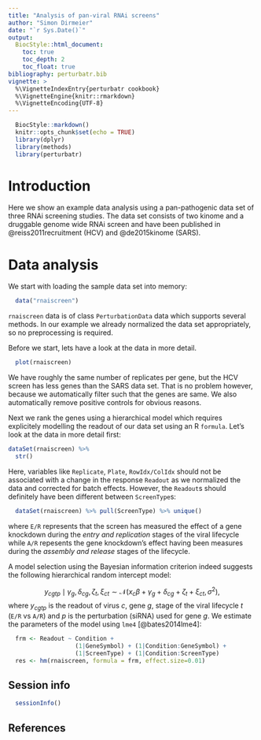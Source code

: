```yaml
---
title: "Analysis of pan-viral RNAi screens"
author: "Simon Dirmeier"
date: "`r Sys.Date()`"
output:
  BiocStyle::html_document:
    toc: true
    toc_depth: 2
    toc_float: true
bibliography: perturbatr.bib
vignette: >
  %\VignetteIndexEntry{perturbatr cookbook}
  %\VignetteEngine{knitr::rmarkdown}
  %\VignetteEncoding{UTF-8}
---
```


```r
  BiocStyle::markdown()
  knitr::opts_chunk$set(echo = TRUE)
  library(dplyr)
  library(methods)
  library(perturbatr)
```

# Introduction

Here we show an example data analysis using a pan-pathogenic data set of three RNAi screening studies.
The data set consists of two kinome and a druggable genome wide RNAi screen and have been 
published in @reiss2011recruitment (HCV) and @de2015kinome (SARS).

# Data analysis

We start with loading the sample data set into memory:

```r
  data("rnaiscreen")
```

`rnaiscreen` data is of class `PerturbationData` data which supports several methods.
In our example we already normalized the data set appropriately, so no preprocessing is required.

Before we start, lets have a look at the data in more detail.
```r
  plot(rnaiscreen)
```

We have roughly the same number of replicates per gene, but the HCV screen has less genes
than the SARS data set. That is no problem however, because we automatically filter such that the genes are same.
We also automatically remove positive controls for obvious reasons.

Next we rank the genes using a hierarchical model which requires explicitely modelling the readout of our data set using an
R `formula`. Let's look at the data in more detail first:

```r
dataSet(rnaiscreen) %>% 
  str()
```

Here, variables like `Replicate`, `Plate`, `RowIdx/ColIdx` should not be associated with a change in the response `Readout` as we normalized the data and corrected for batch effects.
However, the `Readout`s should definitely have been different between `ScreenType`s:

```r
  dataSet(rnaiscreen) %>% pull(ScreenType) %>% unique()
```

where `E/R` represents that the screen has measured the effect of a gene knockdown during the *entry and replication* stages of the viral 
lifecycle while `A/R` repesents the gene knockdown's effect having been measures during the *assembly and release* stages of the lifecycle.

A model selection using the Bayesian information criterion indeed suggests the following hierarchical random intercept model:

$$y_{cgtp} \mid\gamma_g, \delta_{cg}, \zeta_t , \xi_{ct} \sim \mathcal{N}(x_c \beta + \gamma_g  + \delta_{cg} + \zeta_t + \xi_{ct},  \sigma^2),$$
where $y_{cgtp}$ is the readout of virus $c$, gene $g$, stage of the viral lifecycle $t$ (`E/R` vs `A/R`) and $p$ is the perturbation (siRNA) used for gene $g$.
We estimate the parameters of the model using `lme4` [@bates2014lme4]:

```r
  frm <- Readout ~ Condition +
                   (1|GeneSymbol) + (1|Condition:GeneSymbol) +
                   (1|ScreenType) + (1|Condition:ScreenType)
  res <- hm(rnaiscreen, formula = frm, effect.size=0.01)
```


## Session info

```r
  sessionInfo()
```

## References
